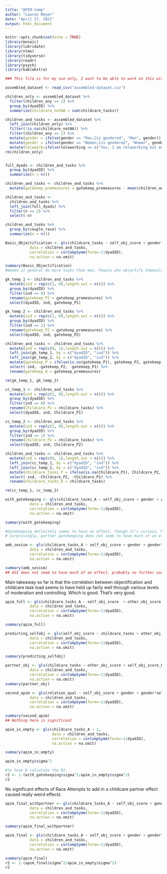 ```yaml
---
title: "APIM-temp"
author: "Lauren Meyer"
date: "April 27, 2021"
output: html_document
---
```


```r
knitr::opts_chunk$set(echo = TRUE)
library(mosaic)
library(lubridate)
library(nlme)
library(tidyverse)
library(readr)
library(psych)
library(kableExtra)
```


```r
### This file is for my use only, I want to be able to work on this without worrying about merge conflicts. Please don't edit unless we've talked about it. ###

assembled_dataset <- read_csv("assembled-dataset.csv")

```



```r
children_only <- assembled_dataset %>%
  filter(children_any == 1) %>%
  group_by(dyadID) %>%
  summarize(childcare_notNA = sum(childcare_tasks))

children_and_tasks <- assembled_dataset %>%
  left_join(children_only) %>%
  filter(!is.na(childcare_notNA)) %>%
  filter(children_any == 1) %>%
  mutate(gender = ifelse(gender == "Man,Cis gendered", "Man", gender)) %>%
  mutate(gender = ifelse(gender == "Woman,Cis gendered", "Woman", gender)) %>%
  mutate(telework=ifelse(teleworking == c("Yes, I am teleworking but my partner is not", "We are both teleworking"), 0, 1))
rm(children_only)


full_dyads <- children_and_tasks %>%
  group_by(dyadID) %>%
  summarize(n = n())

children_and_tasks <- children_and_tasks %>%
  mutate(gatekeep_premeasures = gatekeep_premeasures - mean(children_and_tasks$gatekeep_premeasures, na.rm = TRUE))

```

```r
children_and_tasks <- 
  children_and_tasks %>%
  left_join(full_dyads) %>%
  filter(n == 2) %>%
  select(-n)

children_and_tasks %>%
  group_by(couple_race) %>%
  summarize(n = n())
```


```r
Basic_Objectification <- gls(childcare_tasks ~ self_obj_score + gender + gender*other_obj_score_P,
           data = children_and_tasks,
           correlation = corCompSymm(form=~1|dyadID),
           na.action = na.omit)

summary(Basic_Objectification)
#Women in general do more tasks than men. People who objectify themselves more do more tasks. Curiously, men whose partners objectify them more do more childcare tasks (though insignificant), and women whose partners objectify them more do fewer childcare tasks. 
```


```r
gk_temp_1 <- children_and_tasks %>%
  mutate(ind = rep(c(1, 0),length.out = n())) %>%
  group_by(dyadID) %>%
  filter(ind == 0) %>%
  rename(gatekeep_P1 = gatekeep_premeasures) %>%
  select(dyadID, ind, gatekeep_P1)

gk_temp_2 <- children_and_tasks %>%
  mutate(ind = rep(c(1, 0),length.out = n())) %>%
  group_by(dyadID) %>%
  filter(ind == 1) %>%
  rename(gatekeep_P2 = gatekeep_premeasures) %>%
  select(dyadID, ind, gatekeep_P2)

children_and_tasks <- children_and_tasks %>%
  mutate(ind = rep(c(0, 1),length.out = n())) %>%
  left_join(gk_temp_1, by = c("dyadID", "ind")) %>%
  left_join(gk_temp_2, by = c("dyadID", "ind")) %>%
  mutate(gatekeep_P = ifelse(is.na(gatekeep_P1), gatekeep_P2, gatekeep_P1)) %>%
  select(-ind, -gatekeep_P2, -gatekeep_P1) %>%
  rename(gatekeep_A = gatekeep_premeasures)

rm(gk_temp_1, gk_temp_2)

```

```r
cc_temp_1 <- children_and_tasks %>%
  mutate(ind = rep(c(1, 0),length.out = n())) %>%
  group_by(dyadID) %>%
  filter(ind == 0) %>%
  rename(Childcare_P1 = childcare_tasks) %>%
  select(dyadID, ind, Childcare_P1)

cc_temp_2 <- children_and_tasks %>%
  mutate(ind = rep(c(1, 0),length.out = n())) %>%
  group_by(dyadID) %>%
  filter(ind == 1) %>%
  rename(Childcare_P2 = childcare_tasks) %>%
  select(dyadID, ind, Childcare_P2)

children_and_tasks <- children_and_tasks %>%
  mutate(ind = rep(c(0, 1),length.out = n())) %>%
  left_join(cc_temp_1, by = c("dyadID", "ind")) %>%
  left_join(cc_temp_2, by = c("dyadID", "ind")) %>%
  mutate(childcare_tasks_P = ifelse(is.na(Childcare_P1), Childcare_P2, Childcare_P1)) %>%
  select(-ind, -Childcare_P2, -Childcare_P1) %>%
  rename(childcare_tasks_A = childcare_tasks)

rm(cc_temp_1, cc_temp_2)


```



```r
with_gatekeeping <- gls(childcare_tasks_A ~ self_obj_score + gender + gender*other_obj_score_P + gatekeep_A + gatekeep_A*gender,
           data = children_and_tasks,
           correlation = corCompSymm(form=~1|dyadID),
           na.action = na.omit)

summary(with_gatekeeping)

#Gatekeeping definitely seems to have an effect, though it's curious. Men who gatekeep more tend to do more childcare tasks the more they gatekeep, while women who gatekeep more, though still doing more tasks, do way fewer excess tasks than gatekeeping men. I set up an APIM for this alone, I'm curious. 
# Surprisingly, partner gatekeeping does not seem to have much of an effect, not nearly as much as actor gatekeeping. Huh. 
```


```r
amb_sexism <- gls(childcare_tasks_A ~ self_obj_score + gender + gender*other_obj_score_P + asi_score,
           data = children_and_tasks,
           correlation = corCompSymm(form=~1|dyadID),
           na.action = na.omit)

summary(amb_sexism)
## ASI does not seem to have much of an effect, probably no further use. 
```

Main takeaway so far is that the correlation between objectification and childcare task load seems to have held up fairly well through various levels of moderation and controlling. Which is good. That's very good.

```r
apim_full <- gls(childcare_tasks_A ~ self_obj_score  + other_obj_score + self_obj_score_P + gender + gender*other_obj_score_P + gatekeep_A + gatekeep_A*gender,
           data = children_and_tasks,
           correlation = corCompSymm(form=~1|dyadID),
           na.action = na.omit)

summary(apim_full)

```

```r
predicting_selfobj <- gls(self_obj_score ~ childcare_tasks + other_obj_score_P + gatekeep_P,
           data = children_and_tasks,
           correlation = corCompSymm(form=~1|dyadID),
           na.action = na.omit)

summary(predicting_selfobj)
```

```r
partner_obj <- gls(childcare_tasks ~ other_obj_score + self_obj_score_P + gender + other_obj_score * gender,
           data = children_and_tasks,
           correlation = corCompSymm(form=~1|dyadID),
           na.action = na.omit)
summary(partner_obj)
```


```r
second_apim <- gls(relation_qual ~ self_obj_score + gender + gender*self_obj_score + self_obj_score_P,
           data = children_and_tasks,
           correlation = corCompSymm(form=~1|dyadID),
           na.action = na.omit)

summary(second_apim)
## Nothing here is significant
```


```r
apim_in_empty <- gls(childcare_tasks_A ~ 1,
                     data = children_and_tasks,
                     correlation = corCompSymm(form=~1|dyadID),
                     na.action = na.omit)

summary(apim_in_empty)

apim_in_empty$sigma^2

#to have R calculate the R2.
r2 <- 1-(with_gatekeeping$sigma^2/apim_in_empty$sigma^2)
r2
```

No significant effects of Race
Attempts to add in a childcare partner effect caused really weird effects
```r
apim_final_withpartner <- gls(childcare_tasks_A ~ self_obj_score + gender + gender*other_obj_score_P + gatekeep_A + other_obj_score,
           data = children_and_tasks,
           correlation = corCompSymm(form=~1|dyadID),
           na.action = na.omit)

summary(apim_final_withpartner)

```


```r
apim_final <- gls(childcare_tasks_A ~ self_obj_score + gender + gender*other_obj_score_P + gatekeep_A,
           data = children_and_tasks,
           correlation = corCompSymm(form=~1|dyadID),
           na.action = na.omit)

summary(apim_final)
r2 <- 1-(apim_final$sigma^2/apim_in_empty$sigma^2)
r2
```
